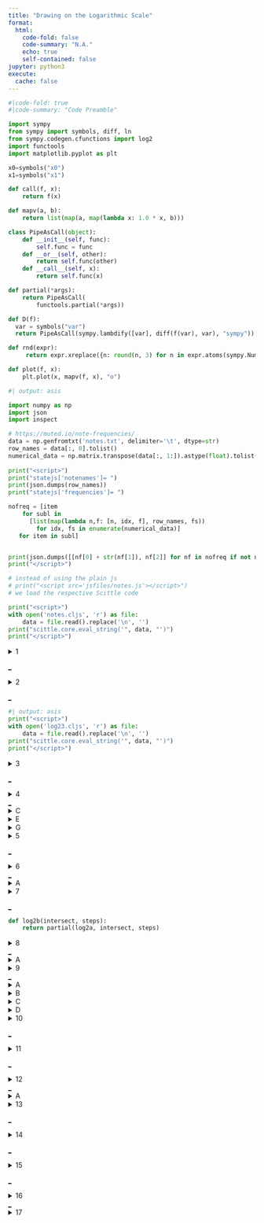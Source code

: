 ```yaml
---
title: "Drawing on the Logarithmic Scale"
format:
  html:
    code-fold: false
    code-summary: "N.A."
    echo: true
    self-contained: false
jupyter: python3
execute:
  cache: false
---
```

<script type="text/javascript" charset="UTF-8"
 src="jsfiles/jsxgraph/distrib/jsxgraphcore.js"></script>
<link rel="stylesheet" type="text/css" href="jsfiles/jsxgraph/distrib/jsxgraph.css" />

<script>var SCITTLE_NREPL_WEBSOCKET_PORT = 1340;</script>
<script src="jsfiles/scittle/dist/scittle.js" type="application/javascript"></script>
<script src="jsfiles/scittle/dist/scittle.nrepl.js" type="application/javascript"></script>
<script src="jsfiles/blockly/blockly_compressed.js"></script>
<script src="jsfiles/blockly/msg/en.js"></script>
<script src="jsfiles/twotiles/twotiles_core.js"></script>

<link rel="stylesheet" type="text/css" href="jsfiles/rigsomelight.com/css/syntax.css">

<link rel="stylesheet" type="text/css" href="jsfiles/rigsomelight.com/assets/bootstrap/css/bootstrap.css">

<link rel="stylesheet" type="text/css" href="jsfiles/rigsomelight.com/assets/css/style.css">

<link rel="stylesheet" type="text/css" href="jsfiles/rigsomelight.com/assets/inline-edit/css/style.css">

<link rel="stylesheet" type="text/css" href="jsfiles/log.css">


<script>
var parse = scittle.core.eval_string(twotiles.parse_clj);
Blockly.defineBlocksWithJsonArray(twotiles.blocks);
</script>

<script>
var cleandiv = (divid) => {
const el = document.getElementById(divid);
while (el.firstChild) el.removeChild(el.firstChild);
}
var brender = (code,divid) => {
cleandiv(divid);
let ws = Blockly.inject(divid,
{"sounds": false,
"scrollbars": false,
"trashcan": false});

Blockly.Xml.clearWorkspaceAndLoadFromXml(Blockly.utils.xml.textToDom(parse(code)), ws);

return ws;
}

</script>

<script>var statejs = {};</script>

<script>
const delay = ms => new Promise(res => setTimeout(res, ms));
</script>

::: {.hidden}
```python
#|code-fold: true
#|code-summary: "Code Preamble"

import sympy
from sympy import symbols, diff, ln
from sympy.codegen.cfunctions import log2
import functools
import matplotlib.pyplot as plt

x0=symbols("x0")
x1=symbols("x1")

def call(f, x):
    return f(x)

def mapv(a, b):
    return list(map(a, map(lambda x: 1.0 * x, b)))

class PipeAsCall(object):
    def __init__(self, func):
        self.func = func
    def __or__(self, other):
        return self.func(other)
    def __call__(self, x):
        return self.func(x)

def partial(*args):
    return PipeAsCall(
        functools.partial(*args))

def D(f):
  var = symbols("var")
  return PipeAsCall(sympy.lambdify([var], diff(f(var), var), "sympy"))

def rnd(expr):
     return expr.xreplace({n: round(n, 3) for n in expr.atoms(sympy.Number)})

def plot(f, x):
    plt.plot(x, mapv(f, x), "o")
```
:::

::: {.hidden}
```python
#| output: asis

import numpy as np
import json
import inspect

# https://muted.io/note-frequencies/
data = np.genfromtxt('notes.txt', delimiter='\t', dtype=str)
row_names = data[:, 0].tolist()
numerical_data = np.matrix.transpose(data[:, 1:]).astype(float).tolist()
               
print("<script>")
print("statejs['notenames']= ")
print(json.dumps(row_names))
print("statejs['frequencies']= ")

nofreq = [item
    for subl in
      [list(map(lambda n,f: [n, idx, f], row_names, fs))
        for idx, fs in enumerate(numerical_data)]
   for item in subl]


print(json.dumps([[nf[0] + str(nf[1]), nf[2]] for nf in nofreq if not nf[0].endswith("s")]))
print("</script>")

# instead of using the plain js
# print("<script src='jsfiles/notes.js'></script>")
# we load the respective Scittle code

print("<script>")
with open('notes.cljs', 'r') as file:
    data = file.read().replace('\n', '')
print("scittle.core.eval_string('", data, "')")
print("</script>")
```
:::

<!--
> The Pythagoreans have shown that the pitch of a tone depends on the length of a cord. This was the first successful reduction of quality to quantity and therefore the beginning of science.  
> - Arthur Koestler, the Sleepwalkers
-->

<details>
<summary id="1">1</summary>
<div id="divnotes2" class="jxgbox" style="height:300px;"></div>
<script>statejs.notes.main("divnotes2");</script>

<span onClick=statejs.notes.main('divnotes2') style="color:blue">A</span>
<span onClick="statejs.notes.anim1()" style="color:blue">B</span>
<span onClick="statejs.notes.anim2()" style="color:blue">C</span>
<span onClick="statejs.notes.anim3()" style="color:blue">D</span>
<span onClick="statejs.notes.anim5()" style="color:blue">E</span>
<span onClick="statejs.notes.anim6()" style="color:blue">F</span>

<div class="desc" id="divnotes2_t">
word
</div>
</details>

::: {.column-margin}
<a href="#1" onClick="statejs.notes.anim6(); cleandiv('divnotes2_t')">_</a>
:::

<details>
<summary id="2">2</summary>
<div id="blocklyDivLog2" style="height: 300px;"></div>
<script>
function v2() {
brender("(:tiles/infix (* (log2 (:tiles/infix (/ x 220))) 7))", "blocklyDivLog2");
cleandiv("blocklyDivLog2_t")
}
v2();
</script>
<div class="desc" id="blocklyDivLog2_t">
word
</div>
</details>

::: {.column-margin}
<a href="#2" onClick=v2()>_</a>
:::

::: {.hidden}
```python
#| output: asis
print("<script>")
with open('log23.cljs', 'r') as file:
    data = file.read().replace('\n', '')
print("scittle.core.eval_string('", data, "')")
print("</script>")
```
:::

<!--
::: {.column-margin}
<details>
<summary>--</summary>
<div id="divlog23" class="jxgbox" style="height:150px; width: 350px"></div>
<script>
statejs.log23.main("divlog23");
statejs.log23.anim2();
</script>
</details>
:::
-->

<details>
<summary id="3">3</summary>
<div id="divmanylogs" class="jxgbox" style="height:300px"></div>
<script>
statejs.log23.many("divmanylogs");

const mywait = async () => {
  statejs.log23.manyanim2(110, 7);
  await delay(500);
  statejs.log23.manyanim2(440, 7);
  await delay(500);
  statejs.log23.manyanim2(880, 7);
};

var clean3 = () => {mywait(); cleandiv("divmanylogs_t")}
</script>

<span onClick=statejs.log23.many("divmanylogs") style="color:blue">A</span>
<span onClick=mywait() style="color:blue">B</span>
<div class="desc" id="divmanylogs_t">
A The choice of 220 for intersecting the x axis was arbitrary. The musical scale will always fit onto the curve as long as the number of steps is seven. B As a demonstration, I draw some other possible choices for the intersection. For the green curves, I needed a more general formula.
</div>

</details>
::: {.column-margin}
<a href="#3" onClick=clean3()>_</a>
:::

<details>
<summary id="4">4</summary>
<div id="blocklyDiv5" style="height: 350px;"></div>
<script>
var ws5 = brender(" (:tiles/infix (* (log2 (:tiles/infix (/ x intersect))) steps))", "blocklyDiv5");

var addBlocks = (ws) => (s) =>
Blockly.Xml.appendDomToWorkspace(Blockly.utils.xml.textToDom(parse(s)), ws);
var abws5 = addBlocks(ws5);
</script>

<span onClick="" style="color:blue">A</span>
<span onClick="abws5('(def (log2a intersect steps x) (return :tiles/slot))')" style="color:blue">B</span>
<span onClick="abws5('(log2a 220 7 440)')" style="color:blue">D</span>
<span onClick="abws5('(log2a 1 1 2)')" style="color:blue">F</span>
<div class="desc" id="blocklyDiv5_t">
A The formula used to draw the green graphs does not contain numbers anymore. Instead, the new formula contains two parameters. The first parameter is called intersect. The second parameter is called steps. B - I needed to wrap this formula into a function. I called this new function log2a. You simply put the formula into its return statement. - C The syntax to define the function is Python syntax. D I calculate the result for the frequency 440. E As expected, you get the number 7. F I now chose to set both intersection and steps to unity. G I calculate the result for the value 2. The result is the number 1.
</div>
</details>
<script>
var four_ = () => {
var ws4u = brender(" (def (log2a intersect steps x) (return (:tiles/infix (* (log2 (:tiles/infix (/ x intersect))) steps))))", "blocklyDiv5");
var abws4u = addBlocks(ws4u);
abws4u('(log2a 220 7 440)')
abws4u('(log2a 1 1 2)')
cleandiv("blocklyDiv5_t")
}
</script>

::: {.column-margin}
<a href="#4" onClick=four_()>_</a>
<details>
<summary>C</summary>
<div style="width: 300px">
```python
def log2a(intersect, steps, x):
    return log2(x/intersect) * steps
```
</div>
</details>
:::


<!--
<details>
<summary>--</summary>
<div id="jjjobs">
<div class="cljs-editor-new"><pre>(do (defn add-blocks [s] (display-html (str "&lt;tiles&gt;" s "&lt;/tiles&gt;")) :tiles)

(add-blocks '(def (log2a intersect steps x) (return :tiles/slot))))
(add-blocks '(log2a 220 7 440))
(add-blocks '(log2a 1 1 2))</pre></div>
</div>
</details>

<script src="jsfiles/rigsomelight.com/assets/inline-edit/main.js"></script>

<script>
function mutationCallback(customFn, mutationsList, observer) {
      mutationsList.forEach((mutation) => {
        if (mutation.target.className == "cljs-html-display active" &&
            mutation.type == "childList") {
        customFn(mutation.target.childNodes[0].innerText);
        }
    });
}

const observer = new MutationObserver(mutationCallback.bind(null, addBlocks(ws5)));
const targetNode = document.getElementById("jjjobs");
const config = { attributes: true, childList: true, subtree: true };
observer.observe(targetNode, config);
</script>

-->

::: {.column-margin}
<div>
<details>
<summary>E</summary>
<div style="width: 300px">
```python
log2a(220, 7, 440)
```
</div>
</details>

<details>
<summary>G</summary>

<div style="width: 300px">
```python
log2a(1, 1, 2)
```
</div>
</details>
</div>
:::

<!--
:::{.column-screen-left}
<details>
<summary>xx</summary>
<table>
<tr>
<td style="vertical-align: top">
<div id="blocklyDivLog21" style="height: 150px; width: 230px"></div>
<script>brender("(log2 x)", "blocklyDivLog21")</script>
</td>
<td>
<div id="divlog2x" class="jxgbox" style="height:300px; width: 800px"></div>
<script>
statejs.log23.log3("divlog2x");
</script>
<span onClick=statejs.log23.log3("divlog2x") style="color:blue">1</span>
<span onClick=statejs.log23.log3anim2() style="color:blue">2</span>
<span onClick=statejs.log23.log3anim3() style="color:blue">3</span>
</td>
</tr>
</table>
</details>
:::
-->

<details>
<summary id="5">5</summary>
<div id="blocklyDiv10" style="height: 150px; width: 800px"></div>
<script>brender("(plot log2 [1 2 4 8])", "blocklyDiv10")</script>
<div class="desc" id="blocklyDiv10_t">
Word
</div>
```python
plot(log2, [1, 2, 4, 8])
```
<script>
var clean5 = () => { brender("(plot log2 [1 2 4 8])", "blocklyDiv10"); cleandiv("blocklyDiv10_t");}
</script>

</details>
::: {.column-margin}
<a href="#5" onClick=clean5()>_</a>
:::

:::{.column-screen-left}
<details>
<summary id="6">6</summary>
<table><tr>
<td style="vertical-align: top">
<div style="width: 230px"><img src="jsfiles/xkcd_partial.jpg" style="horizontal-align: right"></img></div>
</td>
<td style="vertical-align: top">
<div id="blocklyDiv14" style="height: 300px; width: 800px"></div>
<script>
var r14= () => brender("(plot (partial log2a 1 1) [1 2 4 8])", "blocklyDiv14")
r14();
</script>
<div class="desc" id="blocklyDiv14_t">
word
</div>
</td>
</tr></table>

</details>
:::

::: {.column-margin}
<a href="#6" onClick="r14(); cleandiv('blocklyDiv14_t')">_</a>
<details>
<summary>A</summary>
<div style="width: 300px">
```python
plot(partial(log2a, 1, 1), [1, 2, 4, 8])
```
</div>
</details>
:::

<details>
<summary id="7">7</summary>
<div id="blocklyDiv16" style="height: 300px;"></div>
<script>
var r16= () => brender("(def (log2b intersect steps) (return (partial (log2a intersect steps))))", "blocklyDiv16")
r16();
</script>

<div class="desc" id="blocklyDiv16_t">
word
</div>
</details>

::: {.column-margin}
<a href="#7" onClick="r16(); cleandiv('blocklyDiv16_t')">_</a>
:::

::: {.hidden}
```python
def log2b(intersect, steps):
    return partial(log2a, intersect, steps)
```
:::

<details>
<summary id="8">8</summary>
<div id="blocklyDiv16c" style="height:300px"></div>
<script>
var r16c= () =>brender("(plot (log2b 1 1) [1 2 4 8])", "blocklyDiv16c")
r16c();
</script>
<div class="desc" id="blocklyDiv16c_t">
word
</div>
</details>

::: {.column-margin}
<a href="#8" onClick="r16c(); cleandiv('blocklyDiv16c_t')">_</a>
<details>
<summary>A</summary>
<div style="width: 300px">
```python
plot(log2b(1, 1), [1, 2, 4, 8])
```
</div>
</details>
:::

<details>
<summary id="9">9</summary>
<div id="blocklyDiv19" style="height: 500px;"></div>
<script>
r19 = () => brender(" (call (log2b 1 1) 2)", "blocklyDiv19");
var ws19 = r19();
var abws19 = addBlocks(ws19);
</script>

<span onClick="" style="color:blue">A</span>
<span onClick="abws19('(call (log2b 1 1) x0)')" style="color:blue">B</span>
<span onClick="abws19('(call (log2b 1 1) x1)')" style="color:blue">C</span>
<span onClick="abws19('(call (log2b 1 0.7) x1)')" style="color:blue">D</span>

<div class="desc" id="blocklyDiv19_t">
word
</div>
</details>

<script>
var fu19 = () => {
var ws19_E = r19();
var abws19_E = addBlocks(ws19_E);
abws19_E('(call (log2b 1 1) x0)')
abws19_E('(call (log2b 1 1) x1)')
abws19_E('(call (log2b 1 0.7) x1)')
}
</script>

::: {.column-margin}
<a href="#9" onClick="fu19(); cleandiv('blocklyDiv19_t');">_</a>
<details>
<summary>A</summary>
<div style="width: 300px">
```python
call(log2b(1, 1), 2)
```
</div>
</details>

<details>
<summary>B</summary>
<div style="width: 300px">
```python
call(log2b(1, 1), x0)
```
</div>
</details>

<details>
<summary>C</summary>
<div style="width: 300px">
```python
call(log2b(1, 1), x1)
```
</div>
</details>

<details>
<summary>D</summary>
<div style="width: 300px">
```python
call(log2b(1, 0.7), x1)
```
</div>
</details>
:::

<details>
<summary id="10">10</summary>
<div id="divlog20_2" class="jxgbox" style="height:300px"></div>
<script>
statejs.log23.log2b("divlog20_2");
</script>
<span onClick=statejs.log23.log2b("divlog20_2") style="color:blue">C</span>
<span onClick=statejs.log23.log2banim2() style="color:blue">D</span>
<div class="desc" id="divlog20_2_t">
word
</div>
</details>

::: {.column-margin}
<a href="#10" onClick="cleandiv('divlog20_2_t');">_</a>
:::

<details>
<summary id="11">11</summary>
<div id="divlogtri" class="jxgbox" style="height:300px;"></div>
<script>
statejs.strfrac1ovX = "$$\\frac{1}{x}$$";
statejs.log23.logtri("divlogtri");
</script>
<span onClick=statejs.log23.logtri("divlogtri") style="color:blue">A</span>
<span onClick="statejs.log23.trianim2()" style="color:blue">B</span>
<span onClick="statejs.log23.trianim3()" style="color:blue">C</span>
<span onClick="statejs.log23.trianim4()" style="color:blue">D</span>
<span onClick="statejs.log23.trianim5()" style="color:blue">E</span>
<span onClick="statejs.log23.trianim6()" style="color:blue">F</span>
<span onClick="statejs.log23.trianim7()" style="color:blue">G</span>
<div class="desc" id="divlogtri_t">
word
</div>
</details>

::: {.column-margin}
<a href="#11" onClick="cleandiv('divlogtri_t');">_</a>
:::

<details>
<summary id="12">12</summary>
<div id="blocklyDiv17a" style="height:300px"></div>
<script>var ws17a = brender("(call (log2b 1 0.7) x0)", "blocklyDiv17a")
var ab = addBlocks(ws17a);
</script>
<span onClick="ab('(D :tiles/slot)')" style="color:blue">D</span>
<div class="desc" id="blocklyDiv17a_t">
word
</div>
</details>

::: {.column-margin}
<a href="#12" onClick="brender('(call (D (log2b 1 0.7)) x0)', 'blocklyDiv17a'); cleandiv('blocklyDiv17a_t');">_</a>
<details>
<summary>A</summary>
<div style="width: 300px">
```python
call(log2b(1, 0.7), x0)
```
</div>
</details>
:::

<details>
<summary id="13">13</summary>
```python
call(D(log2b(1, 0.7)), x0).evalf()
```

<div id="blocklyDiv22a" style="height:100px"></div>
<script>
var r13 = () => brender("(call (D ln) x0)", "blocklyDiv22a");
r13();
</script>
```python
call(D(ln), x0)
```
<div class="desc" id="blocklyDiv22a_t">
word
</div>
</details>

::: {.column-margin}
<a href="#13" onClick="r13(); cleandiv('blocklyDiv22a_t');">_</a>
:::

<details>
<summary id="14">14</summary>
$$\Large \left. \frac{d \ln(x)}{dx} \right|_{x=x_0}$$
<div class="desc" id="tex14_t">
word
</div>
</details>

::: {.column-margin}
<a href="#14" onClick="cleandiv('tex14_t');">_</a>
:::


<details>
<summary id="15">15</summary>
<div id="blocklyDivpipe" style="height:100px"></div>
<script>
var r15 = () => brender("((D ln) x0)", "blocklyDivpipe");
r15();
</script>

```python
(D(ln) | x0)
```
<div class="desc" id="blocklyDivpipe_t">
word
</div>
</details>

::: {.column-margin}
<a href="#15" onClick="r15(); cleandiv('blocklyDivpipe_t');">_</a>
:::

<details>
<summary id="16">16</summary>
<div id="blocklyDivpipe2" style="height:100px"></div>
<script>
var r16 = () => brender("((log2b 220 7) 440)", "blocklyDivpipe2");
r16();
</script>

```python
(log2b(220, 7) | 440)
```
<div class="desc" id="blocklyDivpipe2_t">
word
</div>
</details>

::: {.column-margin}
<a href="#16" onClick="r16(); cleandiv('blocklyDivpipe2_t');">_</a>
<details>

<summary>17</summary>
<div style="width: 300px">
```python
#| eval: false
class PipeAsCall(object):
    def __init__(self, func):
        self.func = func
    def __or__(self, other):
        return self.func(other)
    def __call__(self, x):
        return self.func(x)

def partial(*args):
    return PipeAsCall(
        functools.partial(*args))
```
</div>
</details>
:::

<script>
document.querySelectorAll("details")
.forEach(d => d.setAttribute("open", ""))
</script>